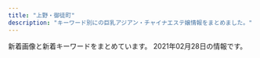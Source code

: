 ```yaml
---
title: "上野・御徒町"
description: "キーワード別にの巨乳アジアン・チャイナエステ嬢情報をまとめました。"
---
```


新着画像と新着キーワードをまとめています。
2021年02月28日の情報です。

<DmmAffiliateIns />
<KeywordTable
  shops={
    [
    {
        "keywords": {
            "86": 6,
            "E": 6,
            "C": 6,
            "87": 12,
            "D": 30,
            "83": 6,
            "85": 18
        },
        "name": "\u685c\u30fb\u3055\u304f\u3089",
        "img_links": [
            "https://arirang.tyo.cm/images/tit_staff01.png",
            "https://arirang.tyo.cm/images/maining.jpg",
            "https://arirang.tyo.cm/photos/sites/78/2020/12/202012040918423.jpg",
            "https://arirang.tyo.cm/photos/sites/78/2021/02/2021020409174516.jpg",
            "https://arirang.tyo.cm/images/sp_tit_staff01.png",
            "https://arirang.tyo.cm/images/room1.jpg",
            "https://arirang.tyo.cm/images/tit_new.png",
            "https://arirang.tyo.cm/images/tit_therapist.png",
            "https://arirang.tyo.cm/photos/sites/78/2020/12/2020120409183825.jpg",
            "https://arirang.tyo.cm/images/room3.jpg",
            "https://arirang.tyo.cm/images/sp_tit_new.png",
            "https://arirang.tyo.cm/photos/sites/78/2020/12/2020120409183445.jpg",
            "https://arirang.tyo.cm/images/sp_tit_therapist.png",
            "https://arirang.tyo.cm/images/sp_top.jpg",
            "https://arirang.tyo.cm/images/img_tel.png",
            "https://arirang.tyo.cm/photos/sites/78/2020/12/2020120409184012.jpg",
            "https://arirang.tyo.cm/photos/sites/78/2020/12/2020120409183322.jpg",
            "https://arirang.tyo.cm/images/tit_staff02.png",
            "https://arirang.tyo.cm/images/sp_tit_staff02.png",
            "https://arirang.tyo.cm/photos/sites/78/2020/12/2020120409183619.jpg",
            "https://arirang.tyo.cm/images/room2.jpg",
            "https://arirang.tyo.cm/images/top.jpg",
            "https://arirang.tyo.cm/images/room4.jpg"
        ],
        "url": "https://arirang.tyo.cm/",
        "station": "JR\u5fa1\u5f92\u753a\u99c5\u5317\u53e3"
    },
    {
        "station": "JR\u5fa1\u5f92\u753a\u99c5\u5357\u53e3",
        "keywords": {
            "C": 17
        },
        "url": "http://www.sh-riraks.xyz/",
        "img_links": [
            "http://www.sh-riraks.xyz/uploads/180521/1-1P52116495SC.jpg",
            "http://www.sh-riraks.xyz/uploads/191015/1-1910151T03I48.jpg",
            "http://www.sh-riraks.xyz/uploads/201130/1-20113013311Rc.jpg",
            "http://www.sh-riraks.xyz/uploads/201130/1-201130132942Y6.jpg",
            "http://www.sh-riraks.xyz/uploads/allimg/180604/1-1P60410212A02.jpg",
            "http://www.sh-riraks.xyz/img/ttl_mobile.png",
            "http://www.sh-riraks.xyz/uploads/200617/1-20061G54ZQ14.jpg",
            "http://www.sh-riraks.xyz/uploads/201130/1-201130132956292.jpg",
            "http://www.sh-riraks.xyz/img/ttl_wnew.png",
            "http://www.sh-riraks.xyz/img/ttl_girls.png",
            "http://www.sh-riraks.xyz/img/ttl_pickup.png",
            "http://www.sh-riraks.xyz/uploads/180521/1-1P5211649103K.jpg",
            "http://www.sh-riraks.xyz/uploads/201130/1-201130133129441.jpg",
            "http://www.sh-riraks.xyz/uploads/201130/1-201130133145E0.jpg",
            "http://www.sh-riraks.xyz/uploads/201130/1-201130133029220.jpg",
            "http://www.sh-riraks.xyz/uploads/181001/1-1Q001142IB48.jpg",
            "http://www.sh-riraks.xyz/uploads/200617/1-20061G54941Z9.jpg",
            "http://www.sh-riraks.xyz/uploads/201130/1-201130133045611.jpg",
            "http://www.sh-riraks.xyz/uploads/201130/1-201130133215X9.jpg",
            "http://www.sh-riraks.xyz/uploads/181001/1-1Q001142T6406.jpg",
            "http://www.sh-riraks.xyz/uploads/190611/1-1Z611153S2561.jpg",
            "http://www.sh-riraks.xyz/img/ttl_staff.png",
            "http://www.sh-riraks.xyz/uploads/201130/1-201130133012441.jpg",
            "http://www.sh-riraks.xyz/uploads/200617/1-20061G54TIb.jpg",
            "http://www.sh-riraks.xyz/uploads/200107/1-20010F92019226.jpg"
        ],
        "name": "\u5922\u306e\u8776\u3005"
    },
    {
        "keywords": {},
        "img_links": [
            "http://chloe.est-u.com/images/s1.jpg",
            "http://chloe.est-u.com/images/index_01.jpg",
            "http://chloe.est-u.com/images/index_02.jpg",
            "http://chloe.est-u.com/images/3.jpg",
            "http://chloe.est-u.com/images/cc.jpg",
            "http://chloe.est-u.com/images/2.jpg",
            "http://chloe.est-u.com/images/a1.jpg",
            "http://chloe.est-u.com/images/a3.jpg",
            "http://chloe.est-u.com/images/a2.jpg",
            "http://chloe.est-u.com/images/index_14.jpg",
            "http://chloe.est-u.com/images/index_03.jpg",
            "http://chloe.est-u.com/images/index_07.jpg"
        ],
        "name": "CHLOE",
        "url": "http://chloe.est-u.com/",
        "station": "JR\u5fa1\u5f92\u753a\u99c5\u5357\u53e3"
    },
    {
        "url": "http://www.itoshii.tokyo/",
        "station": "JR\u5fa1\u5f92\u753a\u99c5\u5317\u53e3",
        "name": "\u30d5\u30a1\u30f3\u30bf\u30b8\u30fc",
        "keywords": {},
        "img_links": []
    },
    {
        "url": "http://ruana.work/",
        "station": "JR\u5fa1\u5f92\u753a\u99c5\u5357\u53e3",
        "keywords": {},
        "img_links": [
            "http://ruana.work/img/aki1.jpg",
            "http://ruana.work/images/3.jpg",
            "http://ruana.work/img/sakura1.jpg",
            "http://ruana.work/images/4.jpg",
            "http://ruana.work/img/ran1.jpg",
            "http://ruana.work/img/kora1.jpg",
            "http://ruana.work/images/interior_t.jpg",
            "http://ruana.work/images/tel.jpg",
            "http://ruana.work/images/rec.jpg",
            "http://ruana.work/images/12.jpg",
            "http://ruana.work/img/mimi1.jpg",
            "http://ruana.work/images/news.jpg",
            "http://ruana.work/images/7.jpg",
            "http://ruana.work/images/sys2.jpg",
            "http://ruana.work/images/2.jpg",
            "http://ruana.work/images/mobile.jpg",
            "http://ruana.work/img/hitomi1.jpg",
            "http://ruana.work/images/1.jpg",
            "http://ruana.work/images/sys1.jpg",
            "http://ruana.work/images/ac1.jpg",
            "http://ruana.work/images/int1.jpg",
            "http://ruana.work/images/staff_t.jpg",
            "http://ruana.work/images/ac2.jpg",
            "http://ruana.work/images/head.jpg",
            "http://ruana.work/images/int2.jpg"
        ],
        "name": "\u30a8\u30f3\u30c8\u30ea\u30fc"
    },
    {
        "url": "http://th20.com/turu/",
        "keywords": {
            "C": 7
        },
        "station": "\u6d45\u8349\u99c52\u756a\u51fa\u53e3",
        "name": "\u9db4",
        "img_links": [
            "http://th20.com/turu/images/mobile.jpg"
        ]
    },
    {
        "name": "\u7652\u3057\u306e\u5bb6",
        "keywords": {
            "84": 4,
            "86": 4,
            "87": 8,
            "D": 12,
            "C": 11
        },
        "station": "JR\u4e0a\u91ce\u99c5\u6d45\u8349\u53e3",
        "img_links": [
            "http://www.iyashinoie-ueno.com/files/014-02.jpg",
            "http://www.iyashinoie-ueno.com/images/mobile.jpg",
            "http://www.iyashinoie-ueno.com/images/staff_top.jpg",
            "http://www.iyashinoie-ueno.com/files/019-02.jpg",
            "http://www.iyashinoie-ueno.com/images/staff_top2.jpg",
            "http://www.iyashinoie-ueno.com/files/018-02.jpg",
            "http://www.iyashinoie-ueno.com/images/pick1.jpg",
            "http://www.iyashinoie-ueno.com/images/end.jpg",
            "http://www.iyashinoie-ueno.com/files/001.jpg",
            "http://www.iyashinoie-ueno.com/files/019.jpg",
            "http://www.iyashinoie-ueno.com/files/014.jpg",
            "http://www.iyashinoie-ueno.com/images/newgirls_top.jpg",
            "http://www.iyashinoie-ueno.com/files/001-02.jpg",
            "http://www.iyashinoie-ueno.com/images/news_top.jpg",
            "http://www.iyashinoie-ueno.com/images/top2.jpg",
            "http://www.iyashinoie-ueno.com/files/018.jpg"
        ],
        "url": "http://www.iyashinoie-ueno.com/"
    },
    {
        "station": "JR\u5fa1\u5f92\u753a\u99c5\u5357\u53e3",
        "url": "http://miel.site",
        "name": "\u30a8\u30f3\u30b8\u30a7\u30eb",
        "keywords": {
            "96": 1,
            "85": 1,
            "80": 1,
            "82": 1
        },
        "img_links": [
            "http://miel.site/_src/29005344/_dsf6125.jpg",
            "http://miel.site/_src/29005265/mobile.png",
            "http://miel.site/_src/29005371/smartselect_20190619-130437_wechat.jpg",
            "http://miel.site/_src/29005361/wechatimg47.jpg",
            "http://miel.site/_src/29311236/_dsf6136.jpg",
            "http://miel.site/_src/29005355/wechatimg47.jpg",
            "http://miel.site/_src/29005319/sign.png",
            "http://miel.site/_src/29312033/wechatimg44.jpg",
            "http://miel.site/_src/36895485/52ab8d55af50aceb629a82f4d4e7387.jpg",
            "http://miel.site/_src/29005247/index_09.png",
            "http://miel.site/_src/29510474/_dsf6125.jpg",
            "http://miel.site/_src/29005343/_dsf6130.jpg",
            "http://miel.site/_src/33382135/smartselect_20190619-130437_wechat.jpg",
            "http://miel.site/_src/32618650/wechatimg47.jpg",
            "http://miel.site/_src/40140461/cam2.png",
            "http://miel.site/_src/29005243/tel.png",
            "http://miel.site/_src/34912875/afb69b6314ccce2e8e5cad415547196_20191220104044273.jpg",
            "http://miel.site/_src/29312035/wechatimg43.jpg",
            "http://miel.site/_src/36891852/0bb834c5e1d56a0e10627c891433859.jpg",
            "http://miel.site/_src/29310699/_dsf6130.jpg",
            "http://miel.site/_src/36873111/_igp4288.jpg",
            "http://miel.site/_src/38472503/wechatimg213.jpg",
            "http://miel.site/_src/34912881/afb69b6314ccce2e8e5cad415547196_20191220104044273.jpg",
            "http://miel.site/_src/29005342/cam2.png",
            "http://miel.site/_src/29339297/img20190123185245900589.png",
            "http://miel.site/_src/36895484/52ab8d55af50aceb629a82f4d4e7387.jpg",
            "http://miel.site/_src/46102614/wechatimg176_20200107153650427.jpg",
            "http://miel.site/_src/29005262/img20191121221515045946.png",
            "http://miel.site/_src/46102608/fbe435955084a9c8c2e02b3bb62d2ef.jpg",
            "http://miel.site/_src/46102613/e3d9317697b9310640e097934adfc99.jpg",
            "http://miel.site/_src/46102607/fbe435955084a9c8c2e02b3bb62d2ef.jpg",
            "http://miel.site/_src/29339021/_msk7930.jpg",
            "http://miel.site/_src/36895479/0bb834c5e1d56a0e10627c891433859.jpg",
            "http://miel.site/_src/29310698/_dsf6119.jpg",
            "http://miel.site/_src/29005377/smartselect_20190619-130437_wechat.jpg",
            "http://miel.site/_src/29311235/_dsf6135.jpg",
            "http://miel.site/_src/29005376/smartselect_20190619-130437_wechat.jpg",
            "http://miel.site/_src/29005260/news.png",
            "http://miel.site/_src/29227656/_dsf6136.jpg",
            "http://miel.site/_src/38481438/wechatimg213.jpg",
            "http://miel.site/_src/29311234/_dsf6133.jpg",
            "http://miel.site/_src/32851154/10.pic.jpg",
            "http://miel.site/_src/29005337/_dsf6119.jpg",
            "http://miel.site/_src/38481445/wechatimg177.jpg",
            "http://miel.site/_src/34912876/afb69b6314ccce2e8e5cad415547196_20191220104044273.jpg",
            "http://miel.site/_src/29005360/wechatimg47.jpg",
            "http://miel.site/_src/29005339/img20170112114741767461.png",
            "http://miel.site/_src/29005244/tel.png"
        ]
    },
    {
        "keywords": {
            "87": 8,
            "D": 10,
            "86": 2,
            "88": 8,
            "G": 4,
            "F": 2,
            "E": 2
        },
        "name": "COCO-GARDEN",
        "url": "http://www.cocogarden.link/",
        "img_links": [
            "http://www.cocogarden.link/images/1.jpg",
            "http://www.cocogarden.link/files/080.jpg",
            "http://www.cocogarden.link/images/s_staff.jpg",
            "http://www.cocogarden.link/files/037-03.jpg",
            "http://www.cocogarden.link/images/s_info.jpg",
            "http://www.cocogarden.link/files/058-02.jpg",
            "http://www.cocogarden.link/files/058.jpg",
            "http://www.cocogarden.link/images/end1.png",
            "http://www.cocogarden.link/files/037-02.jpg",
            "http://www.cocogarden.link/files/086.jpg",
            "http://www.cocogarden.link/files/086-03.jpg",
            "http://www.cocogarden.link/files/076-02.jpg",
            "http://www.cocogarden.link/files/086-02.jpg",
            "http://www.cocogarden.link/files/080-02.jpg",
            "http://www.cocogarden.link/files/069-02.jpg",
            "http://www.cocogarden.link/files/069.jpg",
            "http://www.cocogarden.link/files/080-03.jpg",
            "http://www.cocogarden.link/files/075.jpg",
            "http://www.cocogarden.link/images/koko_200x40.png",
            "http://www.cocogarden.link/files/059-02.jpg",
            "http://www.cocogarden.link/files/072.jpg",
            "http://www.cocogarden.link/files/059.jpg",
            "http://www.cocogarden.link/files/058-03.jpg",
            "http://www.cocogarden.link/images/s_pick.jpg",
            "http://www.cocogarden.link/files/076.jpg",
            "http://www.cocogarden.link/images/s_news.jpg",
            "http://www.cocogarden.link/files/037.jpg",
            "http://www.cocogarden.link/images/top.jpg",
            "http://www.cocogarden.link/files/075-02.jpg",
            "http://www.cocogarden.link/files/072-03.jpg",
            "http://www.cocogarden.link/images/top1.jpg",
            "http://www.cocogarden.link/files/059-03.jpg",
            "http://www.cocogarden.link/files/075-03.jpg",
            "http://www.cocogarden.link/files/069-03.jpg",
            "http://www.cocogarden.link/files/072-02.jpg",
            "http://www.cocogarden.link/images/nbj3.jpg",
            "http://www.cocogarden.link/files/076-03.jpg",
            "http://www.cocogarden.link/images/mobile.jpg"
        ],
        "station": "JR\u5fa1\u5f92\u753a\u99c5\u5317\u53e3"
    },
    {
        "station": "JR\u5fa1\u5f92\u753a\u99c5\u5317\u53e3",
        "url": "http://www.macaron.esjoho.com/",
        "name": "\u30de\u30ab\u30ed\u30f3",
        "keywords": {},
        "img_links": []
    },
    {
        "name": "\u53f0\u6e7e\u30ea\u30be\u30fc\u30c8",
        "img_links": [
            "http://taiwan-resort.com/img/mami002.png",
            "http://taiwan-resort.com/img/honoka02.jpg",
            "http://taiwan-resort.com/img/anna.png",
            "http://taiwan-resort.com/img/pagetop.png",
            "http://taiwan-resort.com/img/yuki.jpg",
            "http://taiwan-resort.com/img/mask03.jpg",
            "http://taiwan-resort.com/img/mask05.jpg",
            "http://taiwan-resort.com/img/corona-5.jpg",
            "http://taiwan-resort.com/img/tel_img.png",
            "http://taiwan-resort.com/img/corona-3.jpg",
            "http://taiwan-resort.com/img/topbg02.jpg",
            "http://taiwan-resort.com/img/reina3.jpg",
            "http://taiwan-resort.com/img/head_img.png",
            "http://taiwan-resort.com/img/mask02.jpg",
            "http://taiwan-resort.com/img/sara002.jpg",
            "http://taiwan-resort.com/img/hina.jpg",
            "http://taiwan-resort.com/img/corona-4.jpg",
            "http://taiwan-resort.com/img/mask01.jpg",
            "http://taiwan-resort.com/img/photo_01.jpg",
            "http://taiwan-resort.com/img/mask04.jpg",
            "http://taiwan-resort.com/img/emi001.jpg",
            "http://taiwan-resort.com/img/corona-2.jpg",
            "http://taiwan-resort.com/img/rei.jpg"
        ],
        "keywords": {},
        "url": "http://taiwan-resort.com/",
        "station": "JR\u5fa1\u5f92\u753a\u99c5\u5357\u53e3"
    },
    {
        "keywords": {
            "C": 25,
            "88": 10,
            "89": 26,
            "D": 12,
            "90": 4
        },
        "station": "JR\u5fa1\u5f92\u753a\u99c5\u5357\u53e3",
        "img_links": [
            "http://foryou-es.info/images/ac.jpg",
            "http://www.foryou-es.info/img/rora.png",
            "http://www.foryou-es.info/images/interior1.png",
            "http://www.foryou-es.info/img/saki.png",
            "http://foryou-es.info/img/riko4.jpg",
            "http://foryou-es.info/images/tel.png",
            "http://www.foryou-es.info/images/rem.jpg",
            "http://www.foryou-es.info/img/saki3.jpg",
            "http://www.foryou-es.info/sp/img/riko3.jpg",
            "http://www.foryou-es.info/images/staff_t.jpg",
            "http://www.foryou-es.info/img/rora1.jpg",
            "http://www.foryou-es.info/sp/img/miki.png",
            "http://www.foryou-es.info/sp/images/newsb.jpg",
            "http://www.foryou-es.info/img/sara1.jpg",
            "http://www.foryou-es.info/sp/images/rec1.jpg",
            "http://foryou-es.info/images/newface.jpg",
            "http://foryou-es.info/img/riko3.jpg",
            "http://foryou-es.info/img/yui3.jpg",
            "http://foryou-es.info/img/yui1.jpg",
            "http://www.foryou-es.info/img/yui3.jpg",
            "http://www.foryou-es.info/images/info.jpg",
            "http://www.foryou-es.info/img/sara2.jpg",
            "http://foryou-es.info/img/sara3.jpg",
            "http://www.foryou-es.info/sp/images/int1.jpg",
            "http://www.foryou-es.info/sp/images/sm.jpg",
            "http://www.foryou-es.info/images/tt.png",
            "http://foryou-es.info/img/miki3.jpg",
            "http://www.foryou-es.info/img/hina1.jpg",
            "http://www.foryou-es.info/sp/images/time.jpg",
            "http://foryou-es.info/img/sara2.jpg",
            "http://foryou-es.info/img/sia2.jpg",
            "http://www.foryou-es.info/img/rora3.jpg",
            "http://foryou-es.info/images/si.png",
            "http://foryou-es.info/images/sm.jpg",
            "http://foryou-es.info/img/sia1.jpg",
            "http://www.foryou-es.info/img/sia.png",
            "http://foryou-es.info/images/tt.png",
            "http://www.foryou-es.info/img/saki2.jpg",
            "http://www.foryou-es.info/sp/img/miki1.jpg",
            "http://foryou-es.info/img/saki.png",
            "http://www.foryou-es.info/sp/img/miki3.jpg",
            "http://www.foryou-es.info/img/honey1.jpg",
            "http://www.foryou-es.info/sp/img/saki1.jpg",
            "http://www.foryou-es.info/images/sirase.jpg",
            "http://foryou-es.info/images/staff_t.jpg",
            "http://foryou-es.info/img/saki3.jpg",
            "http://www.foryou-es.info/sp/img/riko4.jpg",
            "http://foryou-es.info/img/hina1.jpg",
            "http://www.foryou-es.info/img/sia4.jpg",
            "http://www.foryou-es.info/img/riko1.jpg",
            "http://www.foryou-es.info/sp/img/rora.png",
            "http://www.foryou-es.info/sp/menu/staff.jpg",
            "http://www.foryou-es.info/sp/img/hina4.jpg",
            "http://foryou-es.info/img/yui2.jpg",
            "http://foryou-es.info/images/mobile.jpg",
            "http://www.foryou-es.info/img/honey2.jpg",
            "http://www.foryou-es.info/images/interior_t.jpg",
            "http://www.foryou-es.info/images/news.jpg",
            "http://www.foryou-es.info/sp/staff/saki.png",
            "http://foryou-es.info/images/interior_t.jpg",
            "http://www.foryou-es.info/img/hina2.jpg",
            "http://www.foryou-es.info/sp/images/head.jpg",
            "http://foryou-es.info/img/sara.png",
            "http://www.foryou-es.info/sp/img/seiko.png",
            "http://www.foryou-es.info/images/interior.jpg",
            "http://www.foryou-es.info/img/rora2.jpg",
            "http://foryou-es.info/images/news.jpg",
            "http://foryou-es.info/img/rora4.jpg",
            "http://www.foryou-es.info/sp/img/riko2.jpg",
            "http://www.foryou-es.info/sp/img/honey3.jpg",
            "http://www.foryou-es.info/img/yui1.jpg",
            "http://www.foryou-es.info/sp/img/hina3.jpg",
            "http://foryou-es.info/img/riko.png",
            "http://www.foryou-es.info/sp/images/tel.jpg",
            "http://www.foryou-es.info/img/sia2.jpg",
            "http://foryou-es.info/images/info.jpg",
            "http://www.foryou-es.info/sp/images/interior_t.jpg",
            "http://www.foryou-es.info/sp/img/hina.png",
            "http://foryou-es.info/img/yui.png",
            "http://foryou-es.info/img/sia4.jpg",
            "http://www.foryou-es.info/img/hina4.jpg",
            "http://www.foryou-es.info/sp/img/hina1.jpg",
            "http://www.foryou-es.info/sp/img/yui.png",
            "http://www.foryou-es.info/img/rora4.jpg",
            "http://www.foryou-es.info/img/sara.png",
            "http://www.foryou-es.info/images/si.png",
            "http://www.foryou-es.info/sp/img/honey1.jpg",
            "http://foryou-es.info/img/riko1.jpg",
            "http://foryou-es.info/img/miki1.jpg",
            "http://www.foryou-es.info/img/miki.png",
            "http://foryou-es.info/img/seiko.png",
            "http://www.foryou-es.info/sp/img/riko1.jpg",
            "http://foryou-es.info/img/honey1.jpg",
            "http://foryou-es.info/img/hina4.jpg",
            "http://www.foryou-es.info/img/sia3.jpg",
            "http://foryou-es.info/images/sirase.jpg",
            "http://foryou-es.info/images/koko_200x40.png",
            "http://www.foryou-es.info/images/newface.jpg",
            "http://www.foryou-es.info/sp/images/int2.jpg",
            "http://foryou-es.info/images/interior.jpg",
            "http://foryou-es.info/images/sa.jpg",
            "http://www.foryou-es.info/sp/images/staff_t.jpg",
            "http://www.foryou-es.info/images/so.jpg",
            "http://www.foryou-es.info/images/mobile.jpg",
            "http://www.foryou-es.info/img/saki1.jpg",
            "http://www.foryou-es.info/images/blog.jpg",
            "http://foryou-es.info/img/miki.png",
            "http://foryou-es.info/img/sia3.jpg",
            "http://www.foryou-es.info/images/sm.jpg",
            "http://www.foryou-es.info/sp/menu/interior.jpg",
            "http://foryou-es.info/images/zy.png",
            "http://foryou-es.info/images/interior1.png",
            "http://foryou-es.info/images/so.jpg",
            "http://www.foryou-es.info/img/hina3.jpg",
            "http://www.foryou-es.info/img/miki1.jpg",
            "http://www.foryou-es.info/img/riko.png",
            "http://foryou-es.info/img/hina2.jpg",
            "http://foryou-es.info/img/rora3.jpg",
            "http://www.foryou-es.info/images/tel.png",
            "http://foryou-es.info/img/rora1.jpg",
            "http://www.foryou-es.info/img/riko3.jpg",
            "http://www.foryou-es.info/sp/img/riko.png",
            "http://www.foryou-es.info/img/riko2.jpg",
            "http://www.foryou-es.info/img/yui2.jpg",
            "http://foryou-es.info/img/hina3.jpg",
            "http://www.foryou-es.info/img/yui.png",
            "http://www.foryou-es.info/sp/menu/top.jpg",
            "http://www.foryou-es.info/sp/img/miki2.jpg",
            "http://www.foryou-es.info/sp/img/saki3.jpg",
            "http://foryou-es.info/img/honey2.jpg",
            "http://www.foryou-es.info/sp/img/honey.png",
            "http://foryou-es.info/img/sara1.jpg",
            "http://www.foryou-es.info/img/hina.png",
            "http://www.foryou-es.info/img/sia1.jpg",
            "http://www.foryou-es.info/sp/images/top.jpg",
            "http://www.foryou-es.info/img/riko4.jpg",
            "http://www.foryou-es.info/sp/images/pc.jpg",
            "http://www.foryou-es.info/sp/images/rec3.jpg",
            "http://foryou-es.info/images/rem.jpg",
            "http://www.foryou-es.info/sp/images/rec2.jpg",
            "http://www.foryou-es.info/img/honey.png",
            "http://www.foryou-es.info/sp/img/saki2.jpg",
            "http://foryou-es.info/img/honey.png",
            "http://www.foryou-es.info/images/sa.jpg",
            "http://www.foryou-es.info/img/honey3.jpg",
            "http://www.foryou-es.info/sp/images/int3.jpg",
            "http://foryou-es.info/img/honey3.jpg",
            "http://foryou-es.info/img/sia.png",
            "http://www.foryou-es.info/img/seiko.png",
            "http://www.foryou-es.info/img/miki3.jpg",
            "http://www.foryou-es.info/sp/staff/yui.png",
            "http://www.foryou-es.info/sp/images/news.png",
            "http://www.foryou-es.info/sp/img/honey2.jpg",
            "http://www.foryou-es.info/sp/img/sara.png",
            "http://foryou-es.info/images/tp.png",
            "http://www.foryou-es.info/images/zy.png",
            "http://www.foryou-es.info/sp/img/saki.png",
            "http://foryou-es.info/img/miki2.jpg",
            "http://www.foryou-es.info/img/miki2.jpg",
            "http://www.foryou-es.info/sp/img/sia.png",
            "http://foryou-es.info/img/saki2.jpg",
            "http://www.foryou-es.info/images/koko_200x40.png",
            "http://foryou-es.info/images/blog.jpg",
            "http://www.foryou-es.info/sp/images/newface.png",
            "http://foryou-es.info/img/rora2.jpg",
            "http://foryou-es.info/img/hina.png",
            "http://foryou-es.info/img/riko2.jpg",
            "http://www.foryou-es.info/images/ac.jpg",
            "http://foryou-es.info/img/saki1.jpg",
            "http://www.foryou-es.info/sp/img/hina2.jpg",
            "http://www.foryou-es.info/images/tp.png",
            "http://www.foryou-es.info/img/sara3.jpg",
            "http://foryou-es.info/img/rora.png"
        ],
        "name": "\u30de\u30fc\u30ad\u30e5\u30ea\u30fcMERCURY",
        "url": "http://foryou-es.info/"
    },
    {
        "url": "http://yura-kunitachi.xyz/",
        "keywords": {},
        "img_links": [
            "http://yura-kunitachi.xyz/_src/25409/wechatimg229.jpg",
            "http://yura-kunitachi.xyz/_src/25390/navi_03.png",
            "http://yura-kunitachi.xyz/_src/25368/wechatimg93.jpg",
            "http://yura-kunitachi.xyz/_src/25336/5f5316158ec7f0d0727854410a5be46303a324b1fef3ef0de82fa8c4fe0f59d4.jpg",
            "http://yura-kunitachi.xyz/_src/25406/cam.jpg",
            "http://yura-kunitachi.xyz/_src/25394/navi_05.png",
            "http://yura-kunitachi.xyz/_src/25423/wechatimg228.jpg",
            "http://yura-kunitachi.xyz/_src/25392/navi_04.png",
            "http://yura-kunitachi.xyz/_src/25358/wechatimg217.jpg",
            "http://yura-kunitachi.xyz/_src/25378/wechatimg92.jpg",
            "http://yura-kunitachi.xyz/_src/25419/wechatimg102.jpg",
            "http://yura-kunitachi.xyz/_src/25427/xxl_44c52558b2be4d61a2f879da7d157c31.jpg",
            "http://yura-kunitachi.xyz/_src/25385/3da7d3dc6ee4f2d3861295bdb20452b671deb86c6f4e442ebce1715dc06eb99e.jpg",
            "http://yura-kunitachi.xyz/_src/25376/wechatimg90.jpg",
            "http://yura-kunitachi.xyz/_src/25417/wechatimg97.jpg",
            "http://yura-kunitachi.xyz/_src/25411/137080-osd41m-772.jpg",
            "http://yura-kunitachi.xyz/_src/25388/navi_02.png",
            "http://yura-kunitachi.xyz/_src/25360/wechatimg228.jpg",
            "http://yura-kunitachi.xyz/_src/25386/navi_01.png",
            "http://yura-kunitachi.xyz/_src/25374/wechatimg89.jpg",
            "http://yura-kunitachi.xyz/_src/25396/navi_06.png"
        ],
        "station": "\u7530\u539f\u753a\u99c5\u30a8\u30ec\u30d9\u30fc\u30bf\u30fc\u53e3",
        "name": "Rei"
    },
    {
        "keywords": {},
        "img_links": [
            "http://kisyou.esjp.xyz/images/mobile_bg.png",
            "http://kisyou.esjp.xyz/girl/7_1.jpg",
            "http://kisyou.esjp.xyz/girl/6_1.jpg",
            "http://kisyou.esjp.xyz/girl/4_1.jpg",
            "http://kisyou.esjp.xyz/girl/5_1.jpg",
            "http://kisyou.esjp.xyz/images/tel_footer.png",
            "http://kisyou.esjp.xyz/girl/7.jpg",
            "http://kisyou.esjp.xyz/girl/3_1.jpg",
            "http://kisyou.esjp.xyz/girl/5.jpg",
            "http://kisyou.esjp.xyz/images/topbg.jpg",
            "http://kisyou.esjp.xyz/images/roomimg/R_1.jpg",
            "http://kisyou.esjp.xyz/girl/3.jpg",
            "http://kisyou.esjp.xyz/girl/6.jpg",
            "http://kisyou.esjp.xyz/images/staff_bg.png",
            "http://kisyou.esjp.xyz/images/pickup_line.png",
            "http://kisyou.esjp.xyz/images/roomimg/R_4.jpg",
            "http://kisyou.esjp.xyz/images/roomimg/R_3.jpg",
            "http://kisyou.esjp.xyz/images/newsbg.png",
            "http://kisyou.esjp.xyz/images/roomimg/R_2.jpg",
            "http://kisyou.esjp.xyz/girl/4.jpg"
        ],
        "station": "\u6d45\u8349\u99c5",
        "name": "\u5409\u7965",
        "url": "http://kisyou.esjp.xyz/"
    },
    {
        "url": "http://verybeauty.info/",
        "station": "\u7530\u539f\u753a\u99c51\u756a\u51fa\u53e3",
        "keywords": {
            "D": 1,
            "88": 2,
            "85": 1,
            "86": 2
        },
        "name": "\u862d\u82b1 \u30e9\u30f3\u30ab",
        "img_links": [
            "http://verybeauty.info/staffPhoto/b20170527134149.jpg",
            "http://verybeauty.info/images/store/02.jpg",
            "http://verybeauty.info/staffPhoto/b20201016143638.jpg",
            "http://verybeauty.info/images/mobile.jpg",
            "http://verybeauty.info/js/sliderLine/slide_next.png",
            "http://verybeauty.info/staffPhoto/s20200531164502.jpg",
            "http://verybeauty.info/staffPhoto/s20200118192201.jpg",
            "http://verybeauty.info/js/sliderLine/slide_prev.png",
            "http://verybeauty.info/staffPhoto/s20190405101938.jpg",
            "http://verybeauty.info/images/store/01.jpg",
            "http://verybeauty.info/images/store/06.jpg",
            "http://verybeauty.info/staffPhoto/b20170527134756.jpg",
            "http://verybeauty.info/staffPhoto/s20191018113136.jpg",
            "http://verybeauty.info/staffPhoto/s20170527134149.jpg",
            "http://verybeauty.info/staffPhoto/s20190404215411.jpg",
            "http://verybeauty.info/images/returnBtn.png",
            "http://verybeauty.info/staffPhoto/b20190404215411.jpg",
            "http://verybeauty.info/images/store/05.jpg",
            "http://verybeauty.info/staffPhoto/s20170527134756.jpg",
            "http://verybeauty.info/staffPhoto/s20201016143712.jpg",
            "http://verybeauty.info/staffPhoto/s20200531164041.jpg",
            "http://verybeauty.info/staffPhoto/b20200531164041.jpg",
            "http://verybeauty.info/staffPhoto/s20201016143638.jpg",
            "http://verybeauty.info/staffPhoto/b20191018113136.jpg"
        ]
    },
    {
        "name": "\u30aa\u30a2\u30b7\u30b9",
        "img_links": [
            "https://20oasis.com/images/14.jpg",
            "https://20oasis.com/images/os21-6.jpg",
            "https://20oasis.com/images/index_02.png",
            "https://20oasis.com/images/index_09.png",
            "https://20oasis.com/images/index_08.png",
            "https://20oasis.com/images/os21-8.jpg",
            "https://20oasis.com/images/index_05.png",
            "https://20oasis.com/images/index_06.png",
            "https://20oasis.com/images/index_20.jpg",
            "https://20oasis.com/images/os21-7.jpg",
            "https://20oasis.com/images/os21-5.jpg",
            "https://20oasis.com/images/4.jpg",
            "https://20oasis.com/images/index_03.png",
            "https://20oasis.com/images/index_07.png",
            "https://20oasis.com/images/a0.jpg",
            "https://20oasis.com/images/1.jpg"
        ],
        "url": "https://20oasis.com/",
        "keywords": {
            "90": 1,
            "99": 1,
            "85": 1,
            "98": 1
        },
        "station": "JR\u4e0a\u91ce\u99c5\u5165\u8c37\u53e3"
    },
    {
        "station": "JR\u4e0a\u91ce\u99c5\u5165\u8c37\u53e3",
        "name": "\u697d\u5712",
        "keywords": {
            "D": 21,
            "\u30bb\u30af\u30b7\u30fc": 2,
            "F": 6
        },
        "img_links": [
            "https://ueno-mensesthe.com/wp/wp-content/uploads/2021/01/main-150x150.png",
            "https://ueno-mensesthe.com/room/room-l1.jpg",
            "https://ueno-mensesthe.com/room/room-l2.jpg",
            "https://ueno-mensesthe.com/wp/wp-content/uploads/2021/02/yuki2.jpg",
            "https://ueno-mensesthe.com/wp/wp-content/uploads/2021/02/mirai1.jpg",
            "https://ueno-mensesthe.com/icon/twitter.png",
            "https://ueno-mensesthe.com/images/clear.png",
            "https://ueno-mensesthe.com/wp/wp-content/uploads/2021/02/hina3.jpg",
            "https://ueno-mensesthe.com/images/main-sp.jpg",
            "https://ueno-mensesthe.com/footer/footer-line.png",
            "https://ueno-mensesthe.com/icon/facebook.png",
            "https://ueno-mensesthe.com/images/header3.png",
            "https://ueno-mensesthe.com/wp/wp-content/uploads/2021/01/sakura.jpg",
            "https://ueno-mensesthe.com/images/cos1.jpg",
            "https://ueno-mensesthe.com/room/room-l3.jpg",
            "https://ueno-mensesthe.com/wp/wp-content/uploads/2021/02/hina.jpg",
            "https://ueno-mensesthe.com/room/room-l4.jpg",
            "https://ueno-mensesthe.com/wp/wp-content/uploads/2021/02/hana.jpg",
            "https://ueno-mensesthe.com/images/top3.jpg",
            "https://ueno-mensesthe.com/room/room-l10.jpg",
            "https://ueno-mensesthe.com/wp/wp-content/uploads/2021/02/yuki.jpg",
            "https://ueno-mensesthe.com/icon/yelp.png",
            "https://ueno-mensesthe.com/icon/line.png",
            "https://ueno-mensesthe.com/room/room-l7.jpg",
            "https://ueno-mensesthe.com/wp/wp-content/uploads/2021/01/main-300x244.png",
            "https://ueno-mensesthe.com/images/main.jpg",
            "https://ueno-mensesthe.com/room/room-l9.jpg",
            "https://ueno-mensesthe.com/wp/wp-content/uploads/2021/02/hina2.jpg",
            "https://ueno-mensesthe.com/images/top0.jpg",
            "https://ueno-mensesthe.com/wp/wp-content/uploads/2021/02/mirai2.jpg",
            "https://ueno-mensesthe.com/images/top1.jpg",
            "https://ueno-mensesthe.com/images/qrcode.png",
            "https://ueno-mensesthe.com/images/cos2.jpg",
            "https://ueno-mensesthe.com/footer/footer-staff.png",
            "https://ueno-mensesthe.com/room/room-l8.jpg",
            "https://ueno-mensesthe.com/images/flower.png",
            "https://ueno-mensesthe.com/footer/footer-tel.png",
            "https://ueno-mensesthe.com/images/top2.jpg",
            "https://ueno-mensesthe.com/wp/wp-content/uploads/2021/02/hana2.jpg"
        ],
        "url": "https://ueno-mensesthe.com/"
    },
    {
        "url": "http://es-en.info/",
        "img_links": [
            "http://es-en.info/img/riri1.jpg",
            "http://es-en.info/img/natumi.jpg",
            "http://es-en.info/sp/images/rec2.png",
            "http://es-en.info/img/riri.jpg",
            "http://es-en.info/sp/img/emi1.jpg",
            "http://es-en.info/sp/images/pc.jpg",
            "http://es-en.info/sp/images/interior_t.png",
            "http://es-en.info/sp/img/eri1.jpg",
            "http://es-en.info/sp/img/yuki1.jpg",
            "http://es-en.info/img/eri.jpg",
            "http://es-en.info/sp/img/nana1.jpg",
            "http://es-en.info/sp/images/sisu_t.jpg",
            "http://es-en.info/sp/images/int1.png",
            "http://es-en.info/images/info.png",
            "http://es-en.info/sp/staff/eri.jpg",
            "http://es-en.info/sp/img/riri1.jpg",
            "http://es-en.info/images/2.jpg",
            "http://es-en.info/img/yuyu1.jpg",
            "http://es-en.info/images/staff_t.jpg",
            "http://es-en.info/images/5.jpg",
            "http://es-en.info/images/4.jpg",
            "http://es-en.info/sp/images/staff_t.png",
            "http://es-en.info/images/interior_t.jpg",
            "http://es-en.info/sp/images/top.jpg",
            "http://es-en.info/sp/staff/yuki.jpg",
            "http://es-en.info/images/news.jpg",
            "http://es-en.info/sp/images/topgirl.jpg",
            "http://es-en.info/images/sys1.png",
            "http://es-en.info/img/yuki.jpg",
            "http://es-en.info/images/7.jpg",
            "http://es-en.info/sp/staff/emi.jpg",
            "http://es-en.info/images/interior.png",
            "http://es-en.info/sp/images/sys4.png",
            "http://es-en.info/sp/img/ai1.jpg",
            "http://es-en.info/img/yuyu.jpg",
            "http://es-en.info/images/mobile.jpg",
            "http://es-en.info/sp/menu/interior.jpg",
            "http://es-en.info/img/nana1.jpg",
            "http://es-en.info/img/emi1.jpg",
            "http://es-en.info/images/1.jpg",
            "http://es-en.info/img/yuki1.jpg",
            "http://es-en.info/sp/images/head.jpg",
            "http://es-en.info/sp/images/ac1.jpg",
            "http://es-en.info/images/9.jpg",
            "http://es-en.info/sp/images/int1.jpg",
            "http://es-en.info/images/10.jpg",
            "http://es-en.info/sp/img/natumi1.jpg",
            "http://es-en.info/images/head.jpg",
            "http://es-en.info/img/tiaki.jpg",
            "http://es-en.info/sp/menu/staff.jpg",
            "http://es-en.info/images/3.jpg",
            "http://es-en.info/sp/img/tiaki1.jpg",
            "http://es-en.info/img/emi.jpg",
            "http://es-en.info/img/natumi1.jpg",
            "http://es-en.info/sp/images/footer.jpg",
            "http://es-en.info/sp/images/rec1.png",
            "http://es-en.info/sp/images/sys1.jpg",
            "http://es-en.info/sp/images/sys2.jpg",
            "http://es-en.info/img/ai1.jpg",
            "http://es-en.info/sp/img/yuyu1.jpg",
            "http://es-en.info/sp/images/sisu.png",
            "http://es-en.info/sp/images/tel.jpg",
            "http://es-en.info/sp/images/news.jpg",
            "http://es-en.info/img/tiaki1.jpg",
            "http://es-en.info/sp/staff/natumi.jpg",
            "http://es-en.info/sp/staff/yuyu.jpg",
            "http://es-en.info/sp/images/int2.jpg",
            "http://es-en.info/sp/images/sys3.jpg",
            "http://es-en.info/img/eri1.jpg",
            "http://es-en.info/sp/staff/riri.jpg",
            "http://es-en.info/sp/images/rec3.png",
            "http://es-en.info/sp/staff/nana.jpg",
            "http://es-en.info/sp/images/int3.jpg",
            "http://es-en.info/images/8.jpg",
            "http://es-en.info/img/ai.jpg",
            "http://es-en.info/sp/menu/top.jpg",
            "http://es-en.info/sp/images/time.png",
            "http://es-en.info/images/sm.jpg",
            "http://es-en.info/sp/staff/ai.jpg",
            "http://es-en.info/sp/images/newsb.png",
            "http://es-en.info/sp/staff/tiaki.jpg",
            "http://es-en.info/images/rem.jpg",
            "http://es-en.info/img/nana.jpg"
        ],
        "name": "\u5b89\u5fc3\u5802",
        "keywords": {
            "90": 1,
            "85": 1,
            "F": 1,
            "87": 1,
            "86": 2,
            "88": 2
        },
        "station": "JR\u5fa1\u5f92\u753a\u99c5\u5357\u53e3"
    },
    {
        "name": "\u7652\u3057\u5c4b",
        "keywords": {},
        "img_links": [],
        "station": "JR\u5fa1\u5f92\u753a\u99c5\u5317\u53e3",
        "url": "https://u-este.com/"
    },
    {
        "station": "JR\u4e0a\u91ce\u99c5\u6d45\u8349\u53e3",
        "img_links": [
            "http://www.rosa-es.info/staff/nana.jpg",
            "http://www.rosa-es.info/staff/nana1.jpg",
            "http://www.rosa-es.info/staff/yumi2.jpg",
            "http://www.rosa-es.info/staff/rara1.jpg",
            "http://www.rosa-es.info/staff/yumi1.jpg",
            "http://www.rosa-es.info/img/loader.png",
            "http://www.rosa-es.info/staff/koko1.jpg",
            "http://www.rosa-es.info/staff/koko.jpg",
            "http://www.rosa-es.info/staff/yuki.jpg",
            "http://www.rosa-es.info/img/pic/int3.jpg",
            "http://www.rosa-es.info/staff/yuri1.jpg",
            "http://www.rosa-es.info/staff/yumi.jpg",
            "http://www.rosa-es.info/staff/yuki2.jpg",
            "http://www.rosa-es.info/img/pic/int1.jpg",
            "http://www.rosa-es.info/staff/koko2.jpg",
            "http://www.rosa-es.info/staff/nana2.jpg",
            "http://www.rosa-es.info/img/pic/int4.jpg",
            "http://www.rosa-es.info/img/pic/slide_1.jpg",
            "http://www.rosa-es.info/staff/rara2.jpg",
            "http://www.rosa-es.info/staff/yuri.jpg",
            "http://www.rosa-es.info/staff/rara.jpg",
            "http://www.rosa-es.info/staff/yuki1.jpg",
            "http://www.rosa-es.info/img/pic/slide_2.jpg",
            "http://www.rosa-es.info/staff/yuri2.jpg",
            "http://www.rosa-es.info/img/pic/int2.jpg"
        ],
        "keywords": {
            "86": 2,
            "87": 1,
            "E": 6,
            "85": 1,
            "D": 4,
            "89": 1,
            "C": 2,
            "88": 1
        },
        "url": "http://www.rosa-es.info/",
        "name": "\u6708\u591c"
    },
    {
        "name": "\u30b9\u30d1 \u30a2\u30e2\u30fc\u30ec",
        "keywords": {
            "C": 1
        },
        "station": "JR\u5fa1\u5f92\u753a\u99c5\u5317\u53e3",
        "url": "http://spa-amore.info/",
        "img_links": [
            "http://spa-amore.info/uploads/rubyes/2018/06/wechatimg111.jpeg",
            "http://spa-amore.info/uploads/rubyes/2017/02/btn_top_01.png",
            "http://spa-amore.info/uploads/rubyes/2018/12/ad-7z8-s.png",
            "http://spa-amore.info/uploads/rubyes/2017/02/img_info_06.png",
            "http://spa-amore.info/uploads/rubyes/images/no-photo.jpg",
            "http://spa-amore.info/uploads/rubyes/2017/02/icon_flower.png",
            "http://spa-amore.info/uploads/rubyes/2018/06/bnr_side_041.png",
            "http://spa-amore.info/uploads/rubyes/2017/02/bnr_side_01.png",
            "http://spa-amore.info/uploads/rubyes/2019/10/img_4995.jpg",
            "http://spa-amore.info/uploads/rubyes/2020/10/img_6515.jpg",
            "http://spa-amore.info/uploads/rubyes/2020/12/img_6829.jpg",
            "http://spa-amore.info/uploads/rubyes/2019/12/img_3761.jpg",
            "http://spa-amore.info/uploads/rubyes/2019/10/img_4997.jpg",
            "http://spa-amore.info/uploads/rubyes/2020/11/img_6655.jpg",
            "http://spa-amore.info/uploads/rubyes/2017/02/img_info_04.png",
            "http://spa-amore.info/uploads/rubyes/2017/02/btn_top_03.png",
            "http://spa-amore.info/uploads/rubyes/2017/02/wifi.jpg",
            "http://spa-amore.info/uploads/rubyes/2019/04/img_3767.jpg",
            "http://spa-amore.info/uploads/rubyes/2018/06/img_6517de79a84e589afe69cac1.jpg",
            "http://spa-amore.info/uploads/rubyes/2017/02/subvisual_contact.png",
            "http://spa-amore.info/uploads/rubyes/2017/02/subvisual_reserve.png",
            "http://spa-amore.info/uploads/rubyes/2017/02/bnr_side_02.png",
            "http://spa-amore.info/uploads/rubyes/2020/10/img_6511.jpg",
            "http://spa-amore.info/uploads/rubyes/2019/07/img_4390.jpg",
            "http://spa-amore.info/uploads/rubyes/2019/12/img_3765.jpg",
            "http://spa-amore.info/uploads/rubyes/2017/02/subvisual_link.png",
            "http://spa-amore.info/uploads/rubyes/2018/06/img_6526de79a84e589afe69cac1.jpg",
            "http://spa-amore.info/uploads/rubyes/2017/02/img_info_03.png",
            "http://spa-amore.info/uploads/rubyes/2017/02/img_info_05.png",
            "http://spa-amore.info/uploads/rubyes/2017/02/subvisual_link-1000x144.png",
            "http://spa-amore.info/uploads/rubyes/2020/11/img_6654.jpg",
            "http://spa-amore.info/uploads/rubyes/2020/05/img_4838.jpg",
            "http://spa-amore.info/uploads/rubyes/2019/12/img_3766.jpg",
            "http://spa-amore.info/uploads/rubyes/2018/06/img_6484de79a84e589afe69cac1.jpg",
            "http://spa-amore.info/uploads/rubyes/2017/02/bnr_side_credit.png",
            "http://spa-amore.info/uploads/rubyes/2017/02/subvisual_magazine.png",
            "http://spa-amore.info/uploads/rubyes/2017/02/img_info_02.png",
            "http://spa-amore.info/uploads/rubyes/2018/12/ad_7z8_720.png",
            "http://spa-amore.info/uploads/rubyes/2017/02/subvisual_qa.png",
            "http://spa-amore.info/uploads/rubyes/images/p01.png",
            "http://spa-amore.info/uploads/rubyes/2020/01/img_5610-1919x2560.jpg",
            "http://spa-amore.info/uploads/rubyes/2019/04/img_3768.jpg",
            "http://spa-amore.info/uploads/rubyes/2017/02/btn_top_02.png",
            "http://spa-amore.info/uploads/rubyes/2017/02/bnr_side_03.png",
            "http://spa-amore.info/uploads/rubyes/2018/11/img_2998.png",
            "http://spa-amore.info/uploads/rubyes/2020/10/img_6514.jpg",
            "http://spa-amore.info/uploads/rubyes/images/subvisual_staff.png",
            "http://spa-amore.info/uploads/rubyes/2018/06/tel.jpg",
            "http://spa-amore.info/\thttp:/spa-amore.info/uploads/rubyes/2019/03/ivent2.jpeg",
            "http://spa-amore.info/uploads/rubyes/images/icon_flower.png",
            "http://spa-amore.info/uploads/rubyes/2017/03/img_bnr_concept.png",
            "http://spa-amore.info/uploads/rubyes/2017/02/img_info_01.png",
            "http://spa-amore.info/uploads/rubyes/2019/03/img_35012.jpg",
            "http://spa-amore.info/uploads/rubyes/2017/02/treatment.png",
            "http://spa-amore.info/uploads/rubyes/2017/02/bnr_side_05.png",
            "http://spa-amore.info/uploads/rubyes/2020/03/lili.jpeg",
            "http://spa-amore.info/uploads/rubyes/2019/03/img_35011.jpg",
            "http://spa-amore.info/uploads/rubyes/2017/02/subvisual_info.png",
            "http://spa-amore.info/uploads/rubyes/2017/02/subvisual_enquete.png",
            "http://spa-amore.info/uploads/rubyes/2019/12/img_3763.jpg",
            "http://spa-amore.info/uploads/rubyes/2019/10/img_5017.jpg",
            "http://spa-amore.info/uploads/rubyes/2018/06/img_6509de79a84e589afe69cac1.jpg"
        ]
    },
    {
        "url": "http://www.iyashinoie.mensest.com/",
        "img_links": [
            "http://www.iyashinoie.mensest.com/img/nav-001.png",
            "http://www.iyashinoie.mensest.com/img/nav-005.png",
            "http://www.iyashinoie.mensest.com/files/001.jpg",
            "http://www.iyashinoie.mensest.com/img/nav-006.png",
            "http://www.iyashinoie.mensest.com/img/stb.jpg",
            "http://www.iyashinoie.mensest.com/img/stt.jpg",
            "http://www.iyashinoie.mensest.com/files/002.jpg",
            "http://www.iyashinoie.mensest.com/img/nav-003.png",
            "http://www.iyashinoie.mensest.com/img/nav-002.png",
            "http://www.iyashinoie.mensest.com/files/003.jpg",
            "http://www.iyashinoie.mensest.com/img/top01.png",
            "http://www.iyashinoie.mensest.com/files/004.jpg",
            "http://www.iyashinoie.mensest.com/img/nav-004.png",
            "http://www.iyashinoie.mensest.com/img/tel.png"
        ],
        "name": "\u7652\u3057\u306e\u5bb6",
        "keywords": {
            "F": 1,
            "89": 1,
            "87": 2,
            "C": 1,
            "D": 2,
            "86": 1
        },
        "station": "\u6d45\u8349\u99c5"
    },
    {
        "name": "\u30a2\u30ed\u30de \u3072\u307e\u308f\u308a",
        "keywords": {
            "86": 10,
            "E": 5,
            "85": 5,
            "D": 5
        },
        "url": "http://lena.este.work/",
        "img_links": [
            "http://lena.este.work/s1.png",
            "http://lena.este.work/news.png",
            "http://lena.este.work/staff_t.jpg",
            "http://lena.este.work/2/uploadimg/1606781125.jpeg",
            "http://lena.este.work/ta.png",
            "http://lena.este.work/2/uploadimg/1583138243.jpg",
            "http://lena.este.work/2/uploadimg/1606782448.jpeg",
            "http://lena.este.work/interior_t.png",
            "http://lena.este.work/head.jpg",
            "http://lena.este.work/sys2.png",
            "http://lena.este.work/tel.jpg",
            "http://lena.este.work/2/uploadimg/1557998297.jpeg"
        ],
        "station": "\u6e6f\u5cf6\u99c5"
    },
    {
        "img_links": [
            "https://www.ueno-assistant.com/images/index_02.png",
            "http://www.ueno-assistant.com/images/index_19.jpg",
            "http://www.ueno-assistant.com/images/opbs20-9.jpg",
            "https://www.ueno-assistant.com/images/index_08.png",
            "http://www.ueno-assistant.com/images/index_07.png",
            "http://www.ueno-assistant.com/images/opbs20-17.jpg",
            "https://www.ueno-assistant.com/images/opbs20-9.jpg",
            "http://www.ueno-assistant.com/images/index_08.png",
            "https://www.ueno-assistant.com/images/opbs20-17.jpg",
            "http://www.ueno-assistant.com/images/1.jpg",
            "http://www.ueno-assistant.com/images/index_02.png",
            "https://www.ueno-assistant.com/images/4.jpg",
            "https://www.ueno-assistant.com/images/index_05.png",
            "http://www.ueno-assistant.com/images/a0.jpg",
            "http://www.ueno-assistant.com/images/opbs21-4.jpg",
            "http://www.ueno-assistant.com/images/index_18.jpg",
            "https://www.ueno-assistant.com/images/index_07.png",
            "https://www.ueno-assistant.com/images/opbs21-4.jpg",
            "http://www.ueno-assistant.com/images/4.jpg",
            "https://www.ueno-assistant.com/images/1.jpg",
            "https://www.ueno-assistant.com/images/a0.jpg",
            "http://www.ueno-assistant.com/images/index_20.jpg",
            "https://www.ueno-assistant.com/images/index_20.jpg",
            "https://www.ueno-assistant.com/images/index_19.jpg",
            "https://www.ueno-assistant.com/images/opbs20-17t.jpg",
            "http://www.ueno-assistant.com/images/index_03.png",
            "http://www.ueno-assistant.com/images/index_05.png",
            "https://www.ueno-assistant.com/images/index_09.png",
            "https://www.ueno-assistant.com/images/index_06.png",
            "http://www.ueno-assistant.com/images/opbs20-17t.jpg",
            "http://www.ueno-assistant.com/images/index_06.png",
            "http://www.ueno-assistant.com/images/index_09.png",
            "https://www.ueno-assistant.com/images/index_03.png",
            "https://www.ueno-assistant.com/images/es21-1.jpg",
            "https://www.ueno-assistant.com/images/index_18.jpg",
            "http://www.ueno-assistant.com/images/es21-1.jpg"
        ],
        "keywords": {
            "86": 2,
            "90": 2,
            "85": 2
        },
        "station": "JR\u4e0a\u91ce\u99c5\u6d45\u8349\u53e3",
        "url": "https://www.ueno-assistant.com/",
        "name": "\u5973\u624b"
    },
    {
        "name": "\u61a9",
        "station": "JR\u5fa1\u5f92\u753a\u99c5\u5357\u53e3",
        "keywords": {},
        "url": "http://ikoi.ies.fun/",
        "img_links": []
    },
    {
        "img_links": [
            "http://estelaspa.com/img/google_button.png",
            "http://estelaspa.com/img/access/key.jpg",
            "http://estelaspa.com/img/system/etc.jpg",
            "http://estelaspa.com/uploaded/girlinfo/16/G2_16_3.jpg",
            "http://estelaspa.com/img/system/4.jpg",
            "http://estelaspa.com/uploaded/news/201201035405.jpg",
            "http://estelaspa.com/img/rmenu/staff_off.png",
            "http://estelaspa.com/img/system/3.jpg",
            "http://estelaspa.com/uploaded/girlinfo/9/G2_9_3.jpg",
            "http://img.es-navi.com/img/link/banners/s/000002.png",
            "http://estelaspa.com/uploaded/girlinfo/12/G1_12_2.jpg",
            "http://estelaspa.com/img/fmenu/call_off.png",
            "http://estelaspa.com/img/rmenu/top_off.png",
            "http://estelaspa.com/img/system/2.jpg",
            "http://estelaspa.com/img/rmenu/call_off.png",
            "http://estelaspa.com/img/photo_button.png",
            "http://estelaspa.com/img/room/1.png",
            "http://estelaspa.com/img/corona.png",
            "http://estelaspa.com/img/system/card.jpg",
            "http://estelaspa.com/uploaded/girlinfo/14/G1_14_2.jpg",
            "http://estelaspa.com/uploaded/girlinfo/13/G1_13_2.jpg"
        ],
        "station": "JR\u5fa1\u5f92\u753a\u99c5\u5317\u53e3",
        "url": "http://estelaspa.com/",
        "name": "Estela SPA\uff5e\u30a8\u30b9\u30c6\u30e9\u30b9\u30d1",
        "keywords": {
            "C": 7
        }
    },
    {
        "station": "JR\u5fa1\u5f92\u753a\u99c5\u5317\u53e3",
        "name": "\u5a9a\u59eb\uff5e\u30d3\u30ad\uff5e",
        "keywords": {
            "83": 1,
            "88": 2,
            "86": 7,
            "D": 3,
            "C": 16,
            "87": 2,
            "E": 1
        },
        "url": "http://biki-massage.work/",
        "img_links": [
            "http://biki-massage.work/img/s4.jpg",
            "http://biki-massage.work/sp/img/botton.jpg",
            "http://biki-massage.work/img/st6.jpg",
            "http://biki-massage.work/img/s3.jpg",
            "http://biki-massage.work/sp/img/s5.jpg",
            "http://biki-massage.work/img/st4.jpg",
            "http://biki-massage.work/sp/img/pic.jpg",
            "http://biki-massage.work/img/nos.jpg",
            "http://biki-massage.work/img/fla2.jpg",
            "http://biki-massage.work/img/st5.jpg",
            "http://biki-massage.work/img/mo.png",
            "http://biki-massage.work/img/sta2.jpg",
            "http://biki-massage.work/sp/img/t-t.jpg",
            "http://biki-massage.work/sp/img/s2.jpg",
            "http://biki-massage.work/img/st3.jpg",
            "http://biki-massage.work/sp/img/t-s.jpg",
            "http://biki-massage.work/img/sta4.jpg",
            "http://biki-massage.work/sp/img/p2.jpg",
            "http://biki-massage.work/img/campian.jpg",
            "http://biki-massage.work/img/s2.jpg",
            "http://biki-massage.work/img/fla1.jpg",
            "http://biki-massage.work/sp/img/time.jpg",
            "http://biki-massage.work/sp/img/s3.jpg",
            "http://biki-massage.work/sp/img/tit.jpg",
            "http://biki-massage.work/img/s5.jpg",
            "http://biki-massage.work/sp/img/tel.jpg",
            "http://biki-massage.work/img/sta5.jpg",
            "http://biki-massage.work/sp/img/s6.jpg",
            "http://biki-massage.work/img/st1.jpg",
            "http://biki-massage.work/sp/img/info.jpg",
            "http://biki-massage.work/sp/img/sys.jpg",
            "http://biki-massage.work/img/head.jpg",
            "http://biki-massage.work/sp/img/p6.jpg",
            "http://biki-massage.work/img/botton.jpg",
            "http://biki-massage.work/sp/img/t-o.jpg",
            "http://biki-massage.work/img/sta1.jpg",
            "http://biki-massage.work/sp/img/s1.jpg",
            "http://biki-massage.work/sp/img/cam.jpg",
            "http://biki-massage.work/sp/img/add.jpg",
            "http://biki-massage.work/img/s1.jpg",
            "http://biki-massage.work/img/st2.jpg",
            "http://biki-massage.work/img/sta3.jpg",
            "http://biki-massage.work/sp/img/pc.jpg",
            "http://biki-massage.work/sp/img/s4.jpg",
            "http://biki-massage.work/img/sta6.jpg",
            "http://biki-massage.work/sp/img/t-a.jpg",
            "http://biki-massage.work/sp/img/t-r.jpg",
            "http://biki-massage.work/img/fla3.jpg",
            "http://biki-massage.work/img/s6.jpg",
            "http://biki-massage.work/sp/img/p3.jpg"
        ]
    },
    {
        "url": "http://o-lucky.work/",
        "keywords": {},
        "name": "Lucky \u30e9\u30c3\u30ad\u30fc",
        "station": "JR\u5fa1\u5f92\u753a\u99c5\u5317\u53e3",
        "img_links": [
            "http://o-lucky.work/images/interior_t.jpg",
            "http://o-lucky.work/sp/images/pc.jpg",
            "http://o-lucky.work/sp/images/head.jpg",
            "http://o-lucky.work/images/7.jpg",
            "http://o-lucky.work/img/koko1.jpg",
            "http://o-lucky.work/sp/menu/top.jpg",
            "http://o-lucky.work/images/line.png",
            "http://o-lucky.work/sp/images/int2.jpg",
            "http://o-lucky.work/sp/menu/staff.jpg",
            "http://o-lucky.work/staff/nana.jpg",
            "http://o-lucky.work/sp/images/int4.jpg",
            "http://o-lucky.work/sp/staff/sakura.jpg",
            "http://o-lucky.work/sp/images/sys1.jpg",
            "http://o-lucky.work/sp/images/top.jpg",
            "http://o-lucky.work/sp/images/b2.jpg",
            "http://o-lucky.work/images/sys2.jpg",
            "http://o-lucky.work/sp/images/footer.jpg",
            "http://o-lucky.work/sp/img/nana1.jpg",
            "http://o-lucky.work/images/8.jpg",
            "http://o-lucky.work/sp/staff/kana.jpg",
            "http://o-lucky.work/sp/img/kana1.jpg",
            "http://o-lucky.work/sp/staff/koko.jpg",
            "http://o-lucky.work/img/ruru1.jpg",
            "http://o-lucky.work/sp/staff/ruru.jpg",
            "http://o-lucky.work/sp/images/interior_t.jpg",
            "http://o-lucky.work/images/1.jpg",
            "http://o-lucky.work/staff/kana.jpg",
            "http://o-lucky.work/sp/images/sys2.jpg",
            "http://o-lucky.work/staff/yuyu.jpg",
            "http://o-lucky.work/images/4.jpg",
            "http://o-lucky.work/images/staff_t.jpg",
            "http://o-lucky.work/img/nana1.jpg",
            "http://o-lucky.work/staff/koko.jpg",
            "http://o-lucky.work/sp/images/newsb.jpg",
            "http://o-lucky.work/sp/images/news.jpg",
            "http://o-lucky.work/images/tr.jpg",
            "http://o-lucky.work/images/b3.jpg",
            "http://o-lucky.work/images/6.jpg",
            "http://o-lucky.work/staff/sakura.jpg",
            "http://o-lucky.work/sp/images/rec1.jpg",
            "http://o-lucky.work/sp/images/b3.jpg",
            "http://o-lucky.work/sp/img/yuyu1.jpg",
            "http://o-lucky.work/sp/images/menu/staff.jpg",
            "http://o-lucky.work/images/sm.jpg",
            "http://o-lucky.work/images/mobile.jpg",
            "http://o-lucky.work/images/3.jpg",
            "http://o-lucky.work/img/kana1.jpg",
            "http://o-lucky.work/sp/img/koko1.jpg",
            "http://o-lucky.work/images/b1.jpg",
            "http://o-lucky.work/images/sys1.jpg",
            "http://o-lucky.work/sp/staff/nana.jpg",
            "http://o-lucky.work/sp/img/ruru1.jpg",
            "http://o-lucky.work/img/sayaka1.jpg",
            "http://o-lucky.work/images/news.jpg",
            "http://o-lucky.work/sp/images/staff_t.jpg",
            "http://o-lucky.work/sp/staff/sayaka.jpg",
            "http://o-lucky.work/sp/menu/interior.jpg",
            "http://o-lucky.work/img/yuyu1.jpg",
            "http://o-lucky.work/sp/images/tel.jpg",
            "http://o-lucky.work/images/b2.jpg",
            "http://o-lucky.work/sp/images/int3.jpg",
            "http://o-lucky.work/sp/images/sys3.jpg",
            "http://o-lucky.work/img/sakura1.jpg",
            "http://o-lucky.work/images/head.jpg",
            "http://o-lucky.work/sp/images/ac1.jpg",
            "http://o-lucky.work/images/int1.jpg",
            "http://o-lucky.work/images/int2.jpg",
            "http://o-lucky.work/sp/images/topgirl.jpg",
            "http://o-lucky.work/sp/staff/yuyu.jpg",
            "http://o-lucky.work/sp/images/menu/top.jpg",
            "http://o-lucky.work/sp/images/int1.jpg",
            "http://o-lucky.work/sp/img/sayaka1.jpg",
            "http://o-lucky.work/sp/images/b1.jpg",
            "http://o-lucky.work/staff/sayaka.jpg",
            "http://o-lucky.work/sp/img/sakura1.jpg",
            "http://o-lucky.work/images/5.jpg",
            "http://o-lucky.work/staff/ruru.jpg"
        ]
    },
    {
        "keywords": {
            "87": 39,
            "88": 31,
            "D": 71,
            "G": 23,
            "C": 8,
            "86": 40,
            "F": 8
        },
        "station": "JR\u5fa1\u5f92\u753a\u99c5\u5317\u53e3",
        "img_links": [
            "http://www.yumenokoi.masg.info/images/service/s05.jpg",
            "http://www.yumenokoi.masg.info/files/011.jpg",
            "http://www.yumenokoi.masg.info/files/021-02.jpg",
            "http://www.yumenokoi.masg.info/images/rsubt6.png",
            "http://www.yumenokoi.masg.info/files/013-02.jpg",
            "http://www.yumenokoi.masg.info/files/008.jpg",
            "http://www.yumenokoi.masg.info/files/017-02.jpg",
            "http://www.yumenokoi.masg.info/images/service/s02.jpg",
            "http://www.yumenokoi.masg.info/images/m3.jpg",
            "http://www.yumenokoi.masg.info/files/016.jpg",
            "http://www.yumenokoi.masg.info/images/m6.jpg",
            "http://www.yumenokoi.masg.info/files/015-02.jpg",
            "http://www.yumenokoi.masg.info/files/002.jpg",
            "http://www.yumenokoi.masg.info/files/017.jpg",
            "http://www.yumenokoi.masg.info/files/024-02.jpg",
            "http://www.yumenokoi.masg.info/files/024.jpg",
            "http://www.yumenokoi.masg.info/images/b-online.png",
            "http://www.yumenokoi.masg.info/files/009.jpg",
            "http://www.yumenokoi.masg.info/files/018.jpg",
            "http://www.yumenokoi.masg.info/files/018-02.jpg",
            "http://www.yumenokoi.masg.info/files/023.jpg",
            "http://www.yumenokoi.masg.info/files/006-02.jpg",
            "http://www.yumenokoi.masg.info/images/slider-img002.jpg",
            "http://www.yumenokoi.masg.info/images/rsubt1.png",
            "http://www.yumenokoi.masg.info/images/b-tel.png",
            "http://www.yumenokoi.masg.info/images/service/s03.jpg",
            "http://www.yumenokoi.masg.info/images/rsubt5.png",
            "http://www.yumenokoi.masg.info/images/service/s04.jpg",
            "http://www.yumenokoi.masg.info/images/rsubt7.png",
            "http://www.yumenokoi.masg.info/files/010.jpg",
            "http://www.yumenokoi.masg.info/images/rsubt2.png",
            "http://www.yumenokoi.masg.info/files/006.jpg",
            "http://www.yumenokoi.masg.info/images/m1.jpg",
            "http://www.yumenokoi.masg.info/files/016-02.jpg",
            "http://www.yumenokoi.masg.info/images/slider-img001.jpg",
            "http://www.yumenokoi.masg.info/images/tel2.png",
            "http://www.yumenokoi.masg.info/files/009-02.jpg",
            "http://www.yumenokoi.masg.info/files/021.jpg",
            "http://www.yumenokoi.masg.info/files/008-02.jpg",
            "http://www.yumenokoi.masg.info/images/rsubt3.png",
            "http://www.yumenokoi.masg.info/files/015.jpg",
            "http://www.yumenokoi.masg.info/images/service/s06.jpg",
            "http://www.yumenokoi.masg.info/files/023-02.jpg",
            "http://www.yumenokoi.masg.info/images/m4.jpg",
            "http://www.yumenokoi.masg.info/images/service/s01.jpg",
            "http://www.yumenokoi.masg.info/photo_news/upimg/351066018f0c247b28_0.jpg",
            "http://www.yumenokoi.masg.info/images/rsubt4.png",
            "http://www.yumenokoi.masg.info/files/010-02.jpg",
            "http://www.yumenokoi.masg.info/files/011-02.jpg",
            "http://www.yumenokoi.masg.info/files/002-02.jpg",
            "http://www.yumenokoi.masg.info/images/m2.jpg",
            "http://www.yumenokoi.masg.info/files/013.jpg"
        ],
        "name": "\u5922\u306e\u604b",
        "url": "http://www.yumenokoi.masg.info/"
    },
    {
        "station": "JR\u5fa1\u5f92\u753a\u99c5\u5357\u53e3",
        "name": "ZOEY \u30be\u30fc\u30a4",
        "url": "http://zoey.mssg.jp",
        "img_links": [
            "http://zoey.mssg.jp/images/top/top_05.jpg",
            "http://zoey.mssg.jp/images/page_top.png",
            "http://zoey.mssg.jp/images/home/top.jpg",
            "http://zoey.mssg.jp/images/top/top_02.jpg",
            "http://zoey.mssg.jp/images/top/top_06.jpg",
            "http://zoey.mssg.jp/images/top/top_03.jpg",
            "http://zoey.mssg.jp/images/staff_image/staf_010a.jpg",
            "http://zoey.mssg.jp/images/top/top_04.jpg",
            "http://zoey.mssg.jp/images/top/top_08.png",
            "http://zoey.mssg.jp/images/top/top_01.jpg"
        ],
        "keywords": {}
    },
    {
        "keywords": {
            "\u30bb\u30af\u30b7\u30fc": 3,
            "85": 5,
            "D": 4,
            "87": 1,
            "86": 4,
            "E": 2,
            "C": 2
        },
        "url": "https://moon-rabbit.info/",
        "station": "JR\u5fa1\u5f92\u753a\u99c5\u5357\u53e3",
        "img_links": [
            "https://moon-rabbit.info/staffPhoto/s20201027015802.jpg",
            "https://moon-rabbit.info/staffPhoto/s20201026233328.jpg",
            "https://moon-rabbit.info/staffPhoto/b20201201162931.jpg",
            "https://moon-rabbit.info/uploadfiles/images/campaignMoonRabbitInfo.jpg",
            "https://moon-rabbit.info/images/store/02.jpg",
            "https://moon-rabbit.info/staffPhoto/b20201027003115.jpg",
            "https://moon-rabbit.info/staffPhoto/s20201026233537.jpg",
            "https://moon-rabbit.info/staffPhoto/s20201026233224.jpg",
            "https://moon-rabbit.info/staffPhoto/b20201027002208.jpg",
            "https://moon-rabbit.info/staffPhoto/s20210213172102.jpg",
            "https://moon-rabbit.info/staffPhoto/s20201026232438.jpg",
            "https://moon-rabbit.info/staffPhoto/s20201002155444.jpg",
            "https://moon-rabbit.info/js/sliderLine/slide_prev.png",
            "https://moon-rabbit.info/staffPhoto/s20201027004342.jpg",
            "https://moon-rabbit.info/images/returnBtn.png",
            "https://moon-rabbit.info/staffPhoto/s20201027011627.jpg",
            "https://moon-rabbit.info/staffPhoto/b20201027020436.jpg",
            "https://moon-rabbit.info/staffPhoto/b20201027004342.jpg",
            "https://moon-rabbit.info/staffPhoto/s20201027020357.jpg",
            "https://moon-rabbit.info/staffPhoto/b20210213172102.jpg",
            "https://moon-rabbit.info/staffPhoto/b20201027015914.jpg",
            "https://moon-rabbit.info/staffPhoto/s20201027002208.jpg",
            "https://moon-rabbit.info/staffPhoto/s20210221135204.jpg",
            "https://moon-rabbit.info/staffPhoto/b20201027020357.jpg",
            "https://moon-rabbit.info/js/sliderLine/slide_next.png",
            "https://moon-rabbit.info/images/store/04.jpg",
            "https://moon-rabbit.info/staffPhoto/s20201027011549.jpg",
            "https://moon-rabbit.info/staffPhoto/s20201201162931.jpg",
            "https://moon-rabbit.info/staffPhoto/s20210217142434.jpg",
            "https://moon-rabbit.info/staffPhoto/s20201027020436.jpg",
            "https://moon-rabbit.info/staffPhoto/s20201213182803.jpg",
            "https://moon-rabbit.info/staffPhoto/s20201027015914.jpg",
            "https://moon-rabbit.info/images/mobile.jpg",
            "https://moon-rabbit.info/staffPhoto/b20201027011549.jpg",
            "https://moon-rabbit.info/images/store/03.jpg",
            "https://moon-rabbit.info/staffPhoto/b20210221135204.jpg",
            "https://moon-rabbit.info/staffPhoto/s20201027003115.jpg",
            "https://moon-rabbit.info/images/store/01.jpg",
            "https://moon-rabbit.info/staffPhoto/b20201213182803.jpg",
            "https://moon-rabbit.info/staffPhoto/b20201027015802.jpg"
        ],
        "name": "\u6708\u514e \u30b2\u30c3\u30c8"
    },
    {
        "station": "JR\u5fa1\u5f92\u753a\u99c5\u5357\u53e3",
        "keywords": {
            "C": 7,
            "G": 7,
            "E": 21,
            "D": 7
        },
        "url": "http://plumeria.mensest.work/",
        "img_links": [
            "http://plumeria.mensest.work/picture/w.jpg",
            "http://plumeria.mensest.work/picture/020.jpg",
            "http://plumeria.mensest.work/picture/040.jpg",
            "http://plumeria.mensest.work/picture/t.jpg",
            "http://plumeria.mensest.work/picture/030.jpg",
            "http://plumeria.mensest.work/picture/tel.png",
            "http://plumeria.mensest.work/picture/pagetop.png",
            "http://plumeria.mensest.work/picture/l.jpg",
            "http://plumeria.mensest.work/picture/050.jpg",
            "http://plumeria.mensest.work/picture/010.jpg",
            "http://plumeria.mensest.work/picture/img_top01.jpg",
            "http://plumeria.mensest.work/picture/060.jpg"
        ],
        "name": "\u30a2\u30ed\u30de\u30d7\u30eb\u30e1\u30ea\u30a2"
    },
    {
        "url": "http://esthe-massage.black/",
        "name": "\u30ab\u30eb\u30de\u30ea\u30be\u30fc\u30c8\uff06\u30b9\u30d1",
        "keywords": {
            "82": 30,
            "C": 4,
            "84": 8,
            "E": 4,
            "D": 16,
            "89": 4
        },
        "img_links": [
            "http://esthe-massage.black/images/tit1.png",
            "http://esthe-massage.black/images/index_an_04.jpg",
            "http://esthe-massage.black/images/index_an_05.jpg",
            "http://esthe-massage.black/images/cg12.jpg",
            "http://esthe-massage.black/images/sys02.jpg",
            "http://esthe-massage.black/images/sys03.jpg",
            "http://esthe-massage.black/images/link_3.jpg",
            "http://esthe-massage.black/images/te.png",
            "http://esthe-massage.black/images/sta7.jpg",
            "http://esthe-massage.black/images/top.jpg",
            "http://esthe-massage.black/images/cg1.jpg",
            "http://esthe-massage.black/images/tit5.png",
            "http://esthe-massage.black/images/tit4.png",
            "http://esthe-massage.black/images/cg5.jpg",
            "http://esthe-massage.black/images/sta5.jpg",
            "http://esthe-massage.black/images/sta3.jpg",
            "http://esthe-massage.black/images/cg2.jpg",
            "http://esthe-massage.black/images/cg7.jpg",
            "http://esthe-massage.black/images/index_bn_02.jpg",
            "http://esthe-massage.black/images/index_an_06.jpg",
            "http://esthe-massage.black/images/sta2.jpg",
            "http://esthe-massage.black/images/index_an_02.jpg",
            "http://esthe-massage.black/images/cg8.jpg",
            "http://esthe-massage.black/images/index_an_03.jpg",
            "http://esthe-massage.black/images/sta8.jpg",
            "http://esthe-massage.black/images/index_bn_01.jpg",
            "http://esthe-massage.black/images/sta11.jpg",
            "http://esthe-massage.black/images/index_an_01.jpg",
            "http://esthe-massage.black/images/cg4.jpg",
            "http://cdn.dino-es.com/images/logo/88x31DinoEs.png",
            "http://esthe-massage.black/images/tit2.png",
            "http://esthe-massage.black/images/cg3.jpg",
            "http://esthe-massage.black/images/cg11.jpg",
            "http://esthe-massage.black/images/cg10.jpg",
            "http://esthe-massage.black/images/index_bn_03.jpg",
            "http://esthe-massage.black/images/sta12.jpg",
            "http://esthe-massage.black/images/sys01.jpg",
            "http://esthe-massage.black/images/sta10.jpg",
            "http://esthe-massage.black/images/qr.jpg",
            "http://esthe-massage.black/images/cg6.jpg",
            "http://esthe-massage.black/images/footer.jpg",
            "http://esthe-massage.black/images/index_bn_05.jpg",
            "http://esthe-massage.black/images/index_bn_06.jpg",
            "http://esthe-massage.black/images/sta6.jpg",
            "http://esthe-massage.black/images/sta1.jpg",
            "http://esthe-massage.black/images/acc.jpg"
        ],
        "station": "JR\u5fa1\u5f92\u753a\u99c5\u5357\u53e3"
    },
    {
        "station": "\u4e0a\u91ce\u99c5\u5e83\u5c0f\u8def\u53e3",
        "url": "https://cc-tokyo.xyz/",
        "img_links": [
            "https://cc-tokyo.xyz/therapist/emi1.jpg",
            "https://cc-tokyo.xyz/room/1.jpg",
            "https://cc-tokyo.xyz/banner/468x60.jpg",
            "https://cc-tokyo.xyz/therapist/yuri1.jpg",
            "https://cc-tokyo.xyz/images/barInfo.jpg",
            "https://cc-tokyo.xyz/therapist/yui1.jpg",
            "https://cc-tokyo.xyz/images/barLink.jpg",
            "https://cc-tokyo.xyz/banner/88x31.jpg",
            "https://cc-tokyo.xyz/images/barSystem.jpg",
            "https://cc-tokyo.xyz/therapist/momoka1.jpg",
            "https://cc-tokyo.xyz/therapist/moe1.jpg",
            "https://cc-tokyo.xyz/images/barProfile.jpg",
            "https://cc-tokyo.xyz/images/barTherapist.jpg",
            "https://cc-tokyo.xyz/images/coverGirlText.png",
            "https://cc-tokyo.xyz/images/barAccess.jpg",
            "https://cc-tokyo.xyz/therapist/saya1.jpg",
            "https://cc-tokyo.xyz/images/concept.jpg",
            "https://cc-tokyo.xyz/therapist/yanyan1.jpg",
            "https://cc-tokyo.xyz/images/mobile.jpg",
            "https://cc-tokyo.xyz/therapist/mari1.jpg",
            "https://cc-tokyo.xyz/images/magazine.jpg",
            "https://cc-tokyo.xyz/therapist/hinako1.jpg",
            "https://cc-tokyo.xyz/images/movie.jpg",
            "https://cc-tokyo.xyz/therapist/minami1.jpg",
            "https://cc-tokyo.xyz/therapist/mai1.jpg",
            "https://cc-tokyo.xyz/therapist/comingSoon.jpg",
            "http://www.a-side.com/ad/koko/include/banner/koko_200x40.png",
            "https://cc-tokyo.xyz/therapist/yuyu1.jpg",
            "https://cc-tokyo.xyz/images/indexMap.jpg"
        ],
        "keywords": {
            "85": 23,
            "86": 13,
            "84": 3,
            "87": 6,
            "83": 3
        },
        "name": "CoCo-Arashi"
    },
    {
        "url": "http://for-you-ueno.com/",
        "station": "JR\u4e0a\u91ce\u99c5\u6d45\u8349\u53e3",
        "img_links": [
            "http://for-you-ueno.com/lib/img/course1.png",
            "http://for-you-ueno.com/lib/img/ashiura.png",
            "http://for-you-ueno.com/lib/img/siatsu.png",
            "http://for-you-ueno.com/lib/img/course3.png",
            "http://for-you-ueno.com/lib/img/cast5/img1-s.jpg",
            "http://for-you-ueno.com/lib/img/cp-ttl.png",
            "http://for-you-ueno.com/lib/img/open.png",
            "http://for-you-ueno.com/lib/img/cp-desc1.png",
            "http://for-you-ueno.com/lib/img/cp-sub1.png",
            "http://for-you-ueno.com/lib/img/cp-desc2.png",
            "http://for-you-ueno.com/lib/img/awa.png",
            "http://for-you-ueno.com/lib/img/recommend.png",
            "http://for-you-ueno.com/lib/img/slide2.jpg",
            "http://for-you-ueno.com/lib/img/deep.png",
            "http://for-you-ueno.com/lib/img/cast5/img3.jpg",
            "http://for-you-ueno.com/lib/img/cast1/img1-s.jpg",
            "http://for-you-ueno.com/lib/img/course-ttl.png",
            "http://for-you-ueno.com/lib/img/cast3/img4-s.jpg",
            "http://for-you-ueno.com/lib/img/course5.png",
            "http://for-you-ueno.com/lib/img/cast5/img1.jpg",
            "http://for-you-ueno.com/lib/img/cp-desc2sp.png",
            "http://for-you-ueno.com/lib/img/cast3/img3-s.jpg",
            "http://for-you-ueno.com/lib/img/info-ttl.png",
            "http://for-you-ueno.com/lib/img/cast3/img4.jpg",
            "http://for-you-ueno.com/lib/img/cast3/img2-s.jpg",
            "http://for-you-ueno.com/lib/img/cast3/img1-s.jpg",
            "http://for-you-ueno.com/lib/img/course2.png",
            "http://for-you-ueno.com/lib/img/cast.png",
            "http://for-you-ueno.com/lib/img/plan-ttl.png",
            "http://for-you-ueno.com/lib/img/cast-ttl.png",
            "http://for-you-ueno.com/lib/img/cast3/img3.jpg",
            "http://for-you-ueno.com/lib/img/cast1/img2.jpg",
            "http://for-you-ueno.com/lib/img/oil.png",
            "http://for-you-ueno.com/lib/img/other.png",
            "http://for-you-ueno.com/lib/img/cast3/img1.jpg",
            "http://for-you-ueno.com/lib/img/cast1/img1.jpg",
            "http://for-you-ueno.com/lib/img/cast2/img1.jpg",
            "http://for-you-ueno.com/lib/img/cast5/img2.jpg",
            "http://for-you-ueno.com/lib/img/cast2/img1-s.jpg",
            "http://for-you-ueno.com/lib/img/cast5/img2-s.jpg",
            "http://for-you-ueno.com/lib/img/cast2/img2.jpg",
            "http://for-you-ueno.com/lib/img/cast4/img1.jpg",
            "http://for-you-ueno.com/lib/img/address.png",
            "http://for-you-ueno.com/lib/img/cast2/img4-s.jpg",
            "http://for-you-ueno.com/lib/img/cast4/img2-s.jpg",
            "http://for-you-ueno.com/lib/img/cast4/img2.jpg",
            "http://for-you-ueno.com/lib/img/cast2/img3-s.jpg",
            "http://for-you-ueno.com/lib/img/slide3.jpg",
            "http://for-you-ueno.com/lib/img/course.png",
            "http://for-you-ueno.com/lib/img/course4.png",
            "http://for-you-ueno.com/lib/img/cp-sub2.png",
            "http://for-you-ueno.com/lib/img/cast2/img3.jpg",
            "http://for-you-ueno.com/lib/img/plan.png",
            "http://for-you-ueno.com/lib/img/cast2/img2-s.jpg",
            "http://for-you-ueno.com/lib/img/cast4/img1-s.jpg",
            "http://for-you-ueno.com/lib/img/cast2/img4.jpg",
            "http://for-you-ueno.com/lib/img/tel.png",
            "http://for-you-ueno.com/lib/img/cast1/img2-s.jpg",
            "http://for-you-ueno.com/lib/img/slide1.jpg",
            "http://for-you-ueno.com/lib/img/cast3/img2.jpg",
            "http://for-you-ueno.com/lib/img/cast5/img3-s.jpg",
            "http://for-you-ueno.com/lib/img/gallery.png",
            "http://for-you-ueno.com/lib/img/cp-desc1sp.png",
            "http://for-you-ueno.com/lib/img/aroma.png",
            "http://for-you-ueno.com/lib/img/h1.png",
            "http://for-you-ueno.com/lib/img/phone.png"
        ],
        "keywords": {},
        "name": "You and I*\u30e6\u30fc\uff06\u30a2\u30a4"
    },
    {
        "name": "\u84ee\uff5e\u30ec\u30f3",
        "img_links": [
            "http://reiwabi.work/staff/yui.jpg",
            "http://reiwabi.work/images/ac1.jpg",
            "http://reiwabi.work/staff/kana.jpg",
            "http://reiwabi.work/img/aya2.jpg",
            "http://reiwabi.work/staff/riko.jpg",
            "http://reiwabi.work/img/yui1.jpg",
            "http://reiwabi.work/images/sys2.jpg",
            "http://reiwabi.work/img/mirai1.jpg",
            "http://reiwabi.work/images/line.png",
            "http://reiwabi.work/images/7.jpg",
            "http://reiwabi.work/images/5.jpg",
            "http://reiwabi.work/images/mobile.jpg",
            "http://reiwabi.work/images/sys1.jpg",
            "http://reiwabi.work/images/4.jpg",
            "http://reiwabi.work/images/8.jpg",
            "http://reiwabi.work/img/ruru1.jpg",
            "http://reiwabi.work/staff/mirai.jpg",
            "http://reiwabi.work/images/2.jpg",
            "http://reiwabi.work/images/sys5.jpg",
            "http://reiwabi.work/images/sys3.jpg",
            "http://reiwabi.work/staff/ruru.jpg",
            "http://reiwabi.work/img/risa1.jpg",
            "http://reiwabi.work/img/aya1.jpg",
            "http://reiwabi.work/images/news.jpg",
            "http://reiwabi.work/img/risa2.jpg",
            "http://reiwabi.work/images/head.jpg",
            "http://reiwabi.work/images/9.jpg",
            "http://reiwabi.work/images/6.jpg",
            "http://reiwabi.work/images/staff_t.jpg",
            "http://reiwabi.work/images/interior_t.jpg",
            "http://reiwabi.work/img/kana1.jpg",
            "http://reiwabi.work/staff/risa.jpg",
            "http://reiwabi.work/images/1.jpg",
            "http://reiwabi.work/staff/nami.jpg",
            "http://reiwabi.work/img/nami1.jpg",
            "http://reiwabi.work/images/int1.png",
            "http://reiwabi.work/staff/aya.jpg",
            "http://reiwabi.work/images/int2.png",
            "http://reiwabi.work/img/riko1.jpg"
        ],
        "keywords": {},
        "url": "http://reiwabi.work/",
        "station": "JR\u5fa1\u5f92\u753a\u99c5\u5317\u53e3"
    },
    {
        "station": "\u7530\u539f\u753a\u99c53\u756a\u51fa\u53e3",
        "name": "AOI",
        "img_links": [
            "http://www.sh-riraku107.xyz/uploads/191028/1-19102PQ142352.jpg",
            "http://www.sh-riraku107.xyz/picture/head_1_4214_1545019611484252.jpg",
            "http://www.sh-riraku107.xyz/picture/head_2_4214_1545028158383139.jpg",
            "http://www.sh-riraku107.xyz/uploads/200915/1-20091515002JQ.jpg",
            "http://www.sh-riraku107.xyz/uploads/190726/1-1ZH61G444a2.jpg",
            "http://www.sh-riraku107.xyz/uploads/190811/1-1ZQ1215612530.jpg",
            "http://www.sh-riraku107.xyz/uploads/201210/1-201210140K4F7.jpg",
            "http://www.sh-riraku107.xyz/picture/link_1_4214_154523611765195.jpg",
            "http://www.sh-riraku107.xyz/uploads/200915/1-20091515001J63.jpg",
            "http://www.sh-riraku107.xyz/uploads/190726/1-1ZH61G359B9.jpg",
            "http://www.sh-riraku107.xyz/uploads/201210/1-201210140H2S5.jpg",
            "http://www.sh-riraku107.xyz/uploads/190930/1-1Z9301H0432Z.jpg",
            "http://www.sh-riraku107.xyz/uploads/201210/1-201210140I61V.jpg",
            "http://www.sh-riraku107.xyz/uploads/190726/1-1ZH61G224459.jpg",
            "http://www.sh-riraku107.xyz/uploads/190726/1-1ZH61G3011R.jpg",
            "http://www.sh-riraku107.xyz/uploads/201210/1-201210140AV35.jpg",
            "http://www.sh-riraku107.xyz/uploads/191203/1-191203131R1257.jpg",
            "http://www.sh-riraku107.xyz/picture/head_3_4214_1545028158650128.jpg",
            "http://www.sh-riraku107.xyz/uploads/201210/1-201210140639549.jpg"
        ],
        "keywords": {
            "86": 6,
            "C": 6,
            "D": 12,
            "85": 48
        },
        "url": "http://www.sh-riraku107.xyz/"
    },
    {
        "keywords": {},
        "station": "JR\u5fa1\u5f92\u753a\u99c5\u5357\u53e3",
        "name": "\u30b9\u30de\u30a4\u30eb",
        "img_links": [],
        "url": "http://smile.ests.jp/"
    }
]
}
/>
<DmmAffiliateScript />
